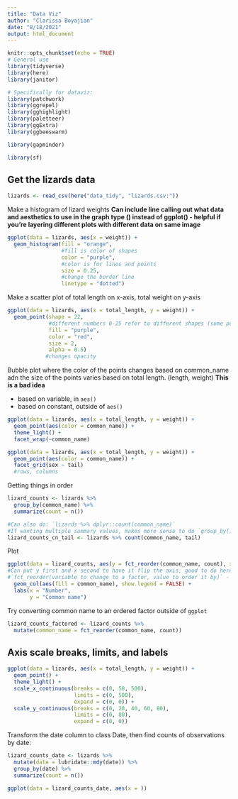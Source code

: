 ```yaml
---
title: "Data Viz"
author: "Clarissa Boyajian"
date: "8/18/2021"
output: html_document
---
```


```r
knitr::opts_chunk$set(echo = TRUE)
# General use
library(tidyverse)
library(here)
library(janitor)

# Specifically for dataviz:
library(patchwork)
library(ggrepel)
library(gghighlight)
library(paletteer)
library(ggExtra)
library(ggbeeswarm)

library(gapminder)

library(sf)
```

## Get the lizards data
```r
lizards <- read_csv(here("data_tidy", "lizards.csv:"))
```

Make a histogram of lizard weights
**Can include line calling out what data and aesthetics to use in the graph type () instead of ggplot() - helpful if you're layering different plots with different data on same image**
```r
ggplot(data = lizards, aes(x = weight)) +
  geom_histogram(fill = "orange", 
                 #fill is color of shapes
                 color = "purple", 
                 #color is for lines and points
                 size = 0.25, 
                 #change the border line
                 linetype = "dotted")
```

Make a scatter plot of total length on x-axis, total weight on y-axis
```r
ggplot(data = lizards, aes(x = total_length, y = weight)) +
  geom_point(shape = 22, 
             #different numbers 0-25 refer to different shapes (some point styles have fills and colors)
             fill = "purple",
             color = "red",
             size = 2,
             alpha = 0.5) 
            #changes opacity
```

Bubble plot where the color of the points changes based on common_name adn the size of the points varies based on total length. (length, weight)
**This is a bad idea**

- based on variable, in `aes()`
- based on constant, outside of `aes()`
```r
ggplot(data = lizards, aes(x = total_length, y = weight)) +
  geom_point(aes(color = common_name)) +
  theme_light() +
  facet_wrap(~common_name)
```

```r
ggplot(data = lizards, aes(x = total_length, y = weight)) +
  geom_point(aes(color = common_name)) +
  facet_grid(sex ~ tail) 
  #rows, columns
```

Getting things in order
```r
lizard_counts <- lizards %>% 
  group_by(common_name) %>% 
  summarize(count = n())

#Can also do: `lizards %>% dplyr::count(common_name)`
#If wanting multiple summary values, makes more sense to do `group_by() %>% summarize()`
lizard_counts_cn_tail <- lizards %>% count(common_name, tail)
```

Plot
```r
ggplot(data = lizard_counts, aes(y = fct_reorder(common_name, count), x = count)) +
#Can put y first and x second to have it flip the axis, good to do here because of long names
#`fct_reorder(variable to change to a factor, value to order it by)` - part of tidyverse
  geom_col(aes(fill = common_name), show.legend = FALSE) +
  labs(x = "Number",
       y = "Common name")

```

Try converting common name to an ordered factor outside of `ggplot`
```r
lizard_counts_factored <- lizard_counts %>% 
  mutate(common_name = fct_reorder(common_name, count))
```


## Axis scale breaks, limits, and labels

```r
ggplot(data = lizards, aes(x = total_length, y = weight)) +
  geom_point() +
  theme_light() +
  scale_x_continuous(breaks = c(0, 50, 500),
                     limits = c(0, 500), 
                     expand = c(0, 0)) +
  scale_y_continuous(breaks = c(0, 20, 40, 60, 80), 
                     limits = c(0, 80),
                     expand = c(0, 0))
```

Transform the date column to class Date, then find counts of observations by date:
```r
lizard_counts_date <- lizards %>% 
  mutate(date = lubridate::mdy(date)) %>% 
  group_by(date) %>% 
  summarize(count = n())
```

```r
ggplot(data = lizard_counts_date, aes(x = ))
```








